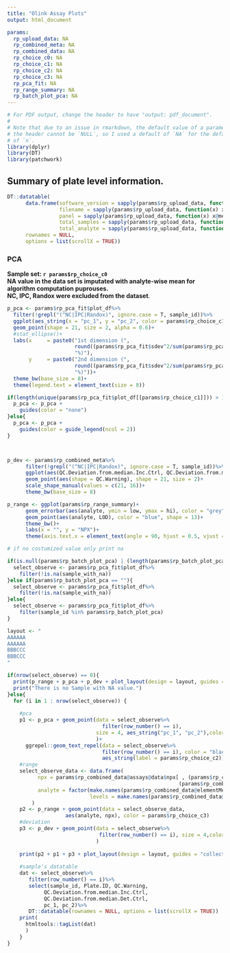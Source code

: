 ```yaml
---
title: "Olink Assay Plots"
output: html_document

params:
  rp_upload_data: NA
  rp_combined_meta: NA
  rp_combined_data: NA
  rp_choice_c0: NA
  rp_choice_c1: NA
  rp_choice_c2: NA
  rp_choice_c3: NA
  rp_pca_fit: NA
  rp_range_summary: NA
  rp_batch_plot_pca: NA
---
```


```r
# For PDF output, change the header to have "output: pdf_document".
#
# Note that due to an issue in rmarkdown, the default value of a parameter in
# the header cannot be `NULL`, so I used a default of `NA` for the default value
# of `n`.
library(dplyr)
library(DT)
library(patchwork)
```


## Summary of plate level information.


```r
DT::datatable(
      data.frame(software_version = sapply(params$rp_upload_data, function(x) x@metadata$software_version) %>% unlist(),
                 filename = sapply(params$rp_upload_data, function(x) x$file_name[1]) %>% unlist(),
                 panel = sapply(params$rp_upload_data, function(x) x@metadata$panel)%>% unlist(),
                 total_samples = sapply(params$rp_upload_data, function(x) ncol(x)) %>% unlist(),
                 total_analyte = sapply(params$rp_upload_data, function(x) nrow(x)) %>% unlist()),
      rownames = NULL,
      options = list(scrollX = TRUE))
```
 
### PCA

**Sample set: `r params$rp_choice_c0`**    
**NA value in the data set is imputated with analyte-wise mean for algorithm computation puprouses.**    
**NC, IPC, Randox were excluded from the dataset**.    

```r

p_pca <- params$rp_pca_fit$plot_df%>%
  filter(!grepl("(^NC|IPC|Randox)", ignore.case = T, sample_id))%>%
  ggplot(aes_string(x = "pc_1", y = "pc_2", color = params$rp_choice_c1))+
  geom_point(shape = 21, size = 2, alpha = 0.6)+
  #stat_ellipse()+
  labs(x     = paste0("1st dimension (",
                      round((params$rp_pca_fit$sdev^2/sum(params$rp_pca_fit$sdev^2))[1] * 100),
                      "%)"),
       y     = paste0("2nd dimension (",
                      round((params$rp_pca_fit$sdev^2/sum(params$rp_pca_fit$sdev^2))[2] * 100),
                      "%)"))+
  theme_bw(base_size = 8)+
  theme(legend.text = element_text(size = 8))

if(length(unique(params$rp_pca_fit$plot_df[[params$rp_choice_c1]])) > 10){
  p_pca <- p_pca + 
    guides(color = "none")
}else{
  p_pca <- p_pca +
    guides(color = guide_legend(ncol = 2))
}



p_dev <- params$rp_combined_meta%>%
      filter(!grepl("(^NC|IPC|Randox)", ignore.case = T, sample_id))%>%
      ggplot(aes(QC.Deviation.from.median.Inc.Ctrl, QC.Deviation.from.median.Det.Ctrl))+
      geom_point(aes(shape = QC.Warning), shape = 21, size = 2)+
      scale_shape_manual(values = c(21, 16))+
      theme_bw(base_size = 8)

p_range <- ggplot(params$rp_range_summary)+
      geom_errorbar(aes(analyte, ymin = low, ymax = hi), color = "grey")+
      geom_point(aes(analyte, LOD), color = "blue", shape = 13)+
      theme_bw()+
      labs(x = "", y = "NPX")+
      theme(axis.text.x = element_text(angle = 90, hjust = 0.5, vjust = 0.5, size = 6))
```

```r
# if no costumized value only print na

if(is.null(params$rp_batch_plot_pca) | (length(params$rp_batch_plot_pca) == 0)){
  select_observe <- params$rp_pca_fit$plot_df%>%
    filter(!is.na(sample_with_na))
}else if(params$rp_batch_plot_pca == ""){
  select_observe <- params$rp_pca_fit$plot_df%>%
    filter(!is.na(sample_with_na))
}else{
  select_observe <- params$rp_pca_fit$plot_df%>%
    filter(sample_id %in% params$rp_batch_plot_pca)
}

layout <- "
AAAAAA
AAAAAA
BBBCCC
BBBCCC
"

if(nrow(select_observe) == 0){
  print(p_range + p_pca + p_dev + plot_layout(design = layout, guides = "collect") & theme(legend.position="bottom", legend.box="vertical"))
  print("There is no Sample with NA value.")
}else{
  for (i in 1 : nrow(select_observe)) {
    
    #pca
    p1 <- p_pca + geom_point(data = select_observe%>%
                               filter(row_number() == i), 
                             size = 4, aes_string("pc_1", "pc_2"),color = params$rp_choice_c3
                             )+
      ggrepel::geom_text_repel(data = select_observe%>%
                               filter(row_number() == i), color = "black",
                               aes_string(label = params$rp_choice_c2))
    #range
    select_observe_data <- data.frame(
          npx = params$rp_combined_data@assays@data$npx[ , (params$rp_combined_meta$sample_id == select_observe[i, "sample_id"]) &
                                                        (params$rp_combined_meta$Plate.ID == select_observe[i, "Plate.ID"])],
          analyte = factor(make.names(params$rp_combined_data@elementMetadata$Analyt), 
                           levels = make.names(params$rp_combined_data@elementMetadata$Analyt))
        )
    p2 <- p_range + geom_point(data = select_observe_data,
                   aes(analyte, npx), color = params$rp_choice_c3)
    #deviation
    p3 <- p_dev + geom_point(data = select_observe%>%
                              filter(row_number() == i), size = 4,color = params$rp_choice_c3
                             )
    
    print(p2 + p1 + p3 + plot_layout(design = layout, guides = "collect") & theme(legend.position="bottom", legend.box="vertical"))
    
    #sample's datatable
    dat <- select_observe%>%
       filter(row_number() == i)%>%
       select(sample_id, Plate.ID, QC.Warning, 
            QC.Deviation.from.median.Inc.Ctrl, 
            QC.Deviation.from.median.Det.Ctrl,
            pc_1, pc_2)%>%
       DT::datatable(rownames = NULL, options = list(scrollX = TRUE))
    print(
      htmltools::tagList(dat)
      )
    } 
}
  


```

